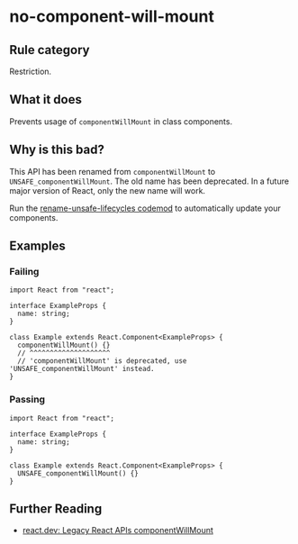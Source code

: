# no-component-will-mount

## Rule category

Restriction.

## What it does

Prevents usage of `componentWillMount` in class components.

## Why is this bad?

This API has been renamed from `componentWillMount` to `UNSAFE_componentWillMount`. The old name has been deprecated. In a future major version of React, only the new name will work.

Run the [rename-unsafe-lifecycles codemod](https://github.com/reactjs/react-codemod#rename-unsafe-lifecycles) to automatically update your components.

## Examples

### Failing

```tsx twoslash
import React from "react";

interface ExampleProps {
  name: string;
}

class Example extends React.Component<ExampleProps> {
  componentWillMount() {}
  // ^^^^^^^^^^^^^^^^^^^^
  // 'componentWillMount' is deprecated, use 'UNSAFE_componentWillMount' instead.
}
```

### Passing

```tsx twoslash
import React from "react";

interface ExampleProps {
  name: string;
}

class Example extends React.Component<ExampleProps> {
  UNSAFE_componentWillMount() {}
}
```

## Further Reading

- [react.dev: Legacy React APIs componentWillMount](https://react.dev/reference/react/Component#componentwillmount)
